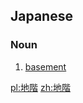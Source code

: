 ==Japanese==
{{ja-kanjitab|ち|かい|yomi=o}}

===Noun===
{{ja-noun|ちかい}}

# [[basement]]

[[pl:地階]]
[[zh:地階]]